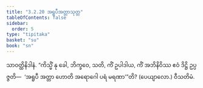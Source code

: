 ```yaml
---
title: "3.2.20 အရူပီအတ္တာသုတ္တ"
tableOfContents: false
sidebar:
  order: 5
type: "tipitaka"
basket: "su"
book: "sn"
---
```



<DynamicBreadcrumb />

<Division number="243" book="sn" e="ch" v="18" p="315">

<Paragraph number="994" book="sn">
သာဝတ္ထိနိဒါနံ. “ကိသ္မိံ နု ခေါ, ဘိက္ခဝေ, သတိ, ကိံ ဥပါဒါယ, ကိံ အဘိနိဝိဿ ဧဝံ ဒိဋ္ဌိ ဥပ္ပဇ္ဇတိ—  ‘အရူပီ အတ္တာ ဟောတိ အရောဂေါ ပရံ မရဏာ’”တိ? (ပေယျာလော.)

</Paragraph>
</Division>

<Paragraph number="995" type="center" book="sn">
ဝီသတိမံ.
</Paragraph>